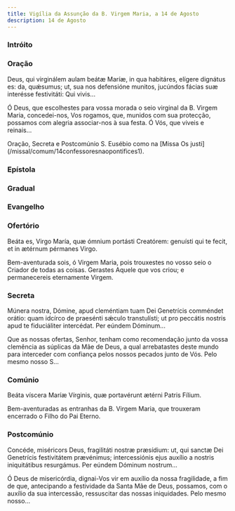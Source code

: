 ```yaml
---
title: Vigília da Assunção da B. Virgem Maria, a 14 de Agosto
description: 14 de Agosto
---
```



### Intróito

<LinkCard
  href="/missal/comum/21virgemnaomartir2#intróito"
  title="Virgem não Mártir - Missa Vultum tuum"
/>

### Oração

<div class="side-by-side not-content">

Deus, qui virginálem aulam beátæ Maríæ, in qua habitáres, elígere dignátus es: da, quǽsumus; ut, sua nos defensióne munitos, jucúndos fácias suæ interésse festivitáti: Qui vivis...

Ó Deus, que escolhestes para vossa morada o seio virginal da B. Virgem Maria, concedei-nos, Vos rogamos, que, munidos com sua protecção, possamos com alegria associar-nos à sua festa. Ó Vós, que viveis e reinais...

</div>

<aside>
  Oração, Secreta e Postcomúnio S. Eusébio como na [Missa Os
  justi](/missal/comum/14confessoresnaopontifices1).
</aside>

### Epístola

<LinkCard
  href="/missal/santos/07-16#epístola"
  title="B. Virgem Maria do Monte Carmelo"
/>

### Gradual

<LinkCard
  href="/missal/santos/07-02#gradual"
  title="Visitação da B. Virgem Maria"
/>

### Evangelho

<LinkCard
  href="/missal/comum/26festasmaria1#evangelho"
  title="Festas da B. Virgem Maria - Missa Salve, sancta Parens"
/>

### Ofertório

<div class="side-by-side not-content">

Beáta es, Virgo María, quæ ómnium portásti Creatórem: genuísti qui te fecit, et in ætérnum pérmanes Virgo.

Bem-aventurada sois, ó Virgem Maria, pois trouxestes no vosso seio o Criador de todas as coisas. Gerastes Aquele que vos criou; e permanecereis eternamente Virgem.

</div>

### Secreta

<div class="side-by-side not-content">

Múnera nostra, Dómine, apud cleméntiam tuam Dei Genetrícis comméndet orátio: quam idcírco de praesénti sǽculo transtulísti; ut pro peccátis nostris apud te fiduciáliter intercédat. Per eúndem Dóminum...

Que as nossas ofertas, Senhor, tenham como recomendação junto da vossa clemência as súplicas da Mãe de Deus, a qual arrebatastes deste mundo para interceder com confiança pelos nossos pecados junto de Vós. Pelo mesmo nosso S...

</div>

### Comúnio

<div class="side-by-side not-content">

Beáta víscera Maríæ Vírginis, quæ portavérunt ætérni Patris Fílium.

Bem-aventuradas as entranhas da B. Virgem Maria, que trouxeram encerrado o Filho do Pai Eterno.

</div>

### Postcomúnio

<div class="side-by-side not-content">

Concéde, miséricors Deus, fragilitáti nostræ præsídium: ut, qui sanctæ Dei Genetrícis festivitátem prævénimus; intercessiónis ejus auxílio a nostris iniquitátibus resurgámus. Per eúndem Dóminum nostrum...

Ó Deus de misericórdia, dignai-Vos vir em auxílio da nossa fragilidade, a fim de que, antecipando a festividade da Santa Mãe de Deus, possamos, com o auxílio da sua intercessão, ressuscitar das nossas iniquidades. Pelo mesmo nosso...

</div>
